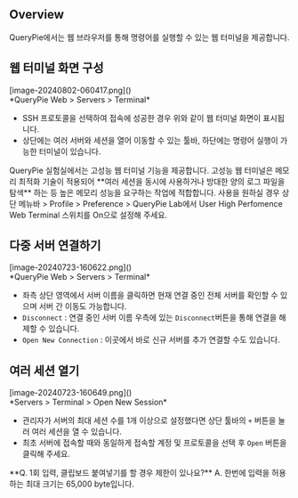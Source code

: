 
## Overview
QueryPie에서는 웹 브라우저를 통해 명령어를 실행할 수 있는 웹 터미널을 제공합니다.

## 웹 터미널 화면 구성
<p align="center">
<div>[image-20240802-060417.png]()</div>
*QueryPie Web &gt; Servers &gt; Terminal*
</p>

* SSH 프로토콜을 선택하여 접속에 성공한 경우 위와 같이 웹 터미널 화면이 표시됩니다.
* 상단에는 여러 서버와 세션을 열어 이동할 수 있는 툴바, 하단에는 명령어 실행이 가능한 터미널이 있습니다.

<Callout type="info">
QueryPie 실험실에서는 고성능 웹 터미널 기능을 제공합니다. 고성능 웹 터미널은 메모리 최적화 기술이 적용되어 **여러 세션을 동시에 사용하거나 방대한 양의 로그 파일을 탐색** 하는 등 높은 메모리 성능을 요구하는 작업에 적합합니다. 
사용을 원하실 경우 상단 메뉴바 &gt; Profile &gt; Preference &gt; QueryPie Lab에서 User High Perfomence Web Terminal 스위치를 On으로 설정해 주세요. 
</Callout>

## 다중 서버 연결하기
<p align="center">
<div>[image-20240723-160622.png]()</div>
*QueryPie Web &gt; Servers &gt; Terminal*
</p>

* 좌측 상단 영역에서 서버 이름을 클릭하면 현재 연결 중인 전체 서버를 확인할 수 있으며 서버 간 이동도 가능합니다.
* `Disconnect` : 연결 중인 서버 이름 우측에 있는 `Disconnect`버튼을 통해 연결을 해제할 수 있습니다.
* `Open New Connection` : 이곳에서 바로 신규 서버를 추가 연결할 수도 있습니다.

## 여러 세션 열기
<p align="center">
<div>[image-20240723-160649.png]()</div>
*Servers &gt; Terminal &gt; Open New Session*
</p>

* 관리자가 서버의 최대 세션 수를 1개 이상으로 설정했다면 상단 툴바의 `+` 버튼을 눌러 여러 세션을 열 수 있습니다.
* 최초 서버에 접속할 때와 동일하게 접속할 계정 및 프로토콜을 선택 후 `Open` 버튼을 클릭해 주세요.

<Callout type="info">
**Q. 1회 입력, 클립보드 붙여넣기를 할 경우 제한이 있나요?** 
A. 한번에 입력을 허용하는 최대 크기는 65,000 byte입니다. 
</Callout>
